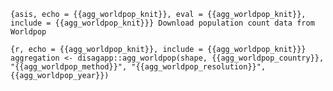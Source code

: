 ```{asis, echo = {{agg_worldpop_knit}}, eval = {{agg_worldpop_knit}}, include = {{agg_worldpop_knit}}}
Download population count data from Worldpop
```

```{r, echo = {{agg_worldpop_knit}}, include = {{agg_worldpop_knit}}}
aggregation <- disagapp::agg_worldpop(shape, {{agg_worldpop_country}}, "{{agg_worldpop_method}}", "{{agg_worldpop_resolution}}", {{agg_worldpop_year}})
```

